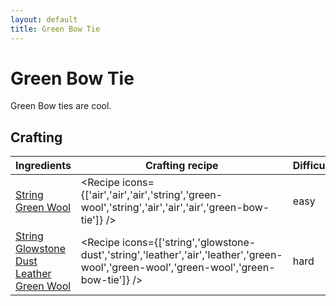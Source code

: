```yaml
---
layout: default
title: Green Bow Tie
---
```



Green Bow Tie
===================

Green Bow ties are cool.

## Crafting

| Ingredients | Crafting recipe | Difficulty |
| ----------- | --------------- | ------------- |
| [String](https://minecraft.wiki/w/String)<br/>[Green Wool](https://minecraft.wiki/w/Green_Wool) | <Recipe icons={['air','air','air','string','green-wool','string','air','air','air','green-bow-tie']} /> | easy |
| [String](https://minecraft.wiki/w/String)<br/>[Glowstone Dust](https://minecraft.wiki/w/Glowstone_Dust)<br/>[Leather](https://minecraft.wiki/w/Leather)<br/>[Green Wool](https://minecraft.wiki/w/Green_Wool) | <Recipe icons={['string','glowstone-dust','string','leather','air','leather','green-wool','green-wool','green-wool','green-bow-tie']} /> | hard |

